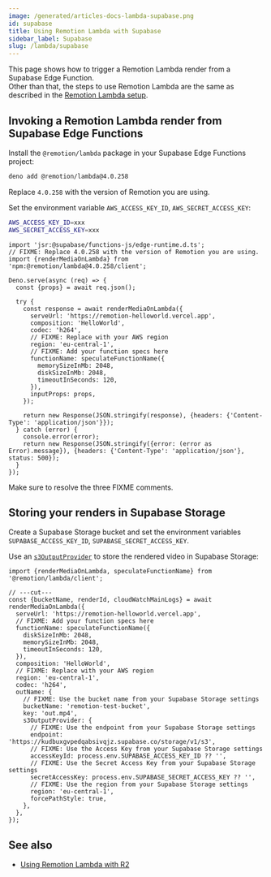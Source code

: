 ```yaml
---
image: /generated/articles-docs-lambda-supabase.png
id: supabase
title: Using Remotion Lambda with Supabase
sidebar_label: Supabase
slug: /lambda/supabase
---
```


This page shows how to trigger a Remotion Lambda render from a Supabase Edge Function.  
Other than that, the steps to use Remotion Lambda are the same as described in the [Remotion Lambda setup](/docs/lambda/setup).

## Invoking a Remotion Lambda render from Supabase Edge Functions<AvailableFrom v="4.0.258"/>

Install the `@remotion/lambda` package in your Supabase Edge Functions project:

```bash
deno add @remotion/lambda@4.0.258
```

Replace `4.0.258` with the version of Remotion you are using.

Set the environment variable `AWS_ACCESS_KEY_ID`, `AWS_SECRET_ACCESS_KEY`:

```bash title="supabase/functions/.env"
AWS_ACCESS_KEY_ID=xxx
AWS_SECRET_ACCESS_KEY=xxx
```

```tsx title="supabase/functions/trigger-render.ts"
import 'jsr:@supabase/functions-js/edge-runtime.d.ts';
// FIXME: Replace 4.0.258 with the version of Remotion you are using.
import {renderMediaOnLambda} from 'npm:@remotion/lambda@4.0.258/client';

Deno.serve(async (req) => {
  const {props} = await req.json();

  try {
    const response = await renderMediaOnLambda({
      serveUrl: 'https://remotion-helloworld.vercel.app',
      composition: 'HelloWorld',
      codec: 'h264',
      // FIXME: Replace with your AWS region
      region: 'eu-central-1',
      // FIXME: Add your function specs here
      functionName: speculateFunctionName({
        memorySizeInMb: 2048,
        diskSizeInMb: 2048,
        timeoutInSeconds: 120,
      }),
      inputProps: props,
    });

    return new Response(JSON.stringify(response), {headers: {'Content-Type': 'application/json'}});
  } catch (error) {
    console.error(error);
    return new Response(JSON.stringify({error: (error as Error).message}), {headers: {'Content-Type': 'application/json'}, status: 500});
  }
});
```

Make sure to resolve the three FIXME comments.

## Storing your renders in Supabase Storage<AvailableFrom v="4.0.259"/>

Create a Supabase Storage bucket and set the environment variables `SUPABASE_ACCESS_KEY_ID`, `SUPABASE_SECRET_ACCESS_KEY`.

Use an [`s3OutputProvider`](/docs/lambda/custom-destination#saving-to-another-cloud) to store the rendered video in Supabase Storage:

```tsx twoslash
import {renderMediaOnLambda, speculateFunctionName} from '@remotion/lambda/client';

// ---cut---
const {bucketName, renderId, cloudWatchMainLogs} = await renderMediaOnLambda({
  serveUrl: 'https://remotion-helloworld.vercel.app',
  // FIXME: Add your function specs here
  functionName: speculateFunctionName({
    diskSizeInMb: 2048,
    memorySizeInMb: 2048,
    timeoutInSeconds: 120,
  }),
  composition: 'HelloWorld',
  // FIXME: Replace with your AWS region
  region: 'eu-central-1',
  codec: 'h264',
  outName: {
    // FIXME: Use the bucket name from your Supabase Storage settings
    bucketName: 'remotion-test-bucket',
    key: 'out.mp4',
    s3OutputProvider: {
      // FIXME: Use the endpoint from your Supabase Storage settings
      endpoint: 'https://kudbuxgvpedqabsivqjz.supabase.co/storage/v1/s3',
      // FIXME: Use the Access Key from your Supabase Storage settings
      accessKeyId: process.env.SUPABASE_ACCESS_KEY_ID ?? '',
      // FIXME: Use the Secret Access Key from your Supabase Storage settings
      secretAccessKey: process.env.SUPABASE_SECRET_ACCESS_KEY ?? '',
      // FIXME: Use the region from your Supabase Storage settings
      region: 'eu-central-1',
      forcePathStyle: true,
    },
  },
});
```

## See also

- [Using Remotion Lambda with R2](/docs/lambda/r2)
